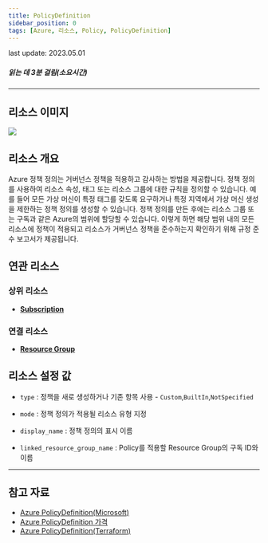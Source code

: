 ```yaml
---
title: PolicyDefinition
sidebar_position: 0
tags: [Azure, 리소스, Policy, PolicyDefinition]
---
```



<span className="theme-doc-version-badge badge badge--secondary">
    last update: 2023.05.01
</span>

##### 읽는 데 3분 걸림(소요시간)

*****

## 리소스 이미지
<img src={icon} />

## 리소스 개요
Azure 정책 정의는 거버넌스 정책을 적용하고 감사하는 방법을 제공합니다. 정책 정의를 사용하여 리소스 속성, 태그 또는 리소스 그룹에 대한 규칙을 정의할 수 있습니다. 
예를 들어 모든 가상 머신이 특정 태그를 갖도록 요구하거나 특정 지역에서 가상 머신 생성을 제한하는 정책 정의를 생성할 수 있습니다.
정책 정의를 만든 후에는 리소스 그룹 또는 구독과 같은 Azure의 범위에 할당할 수 있습니다. 이렇게 하면 해당 범위 내의 모든 리소스에 정책이 적용되고 리소스가 거버넌스 정책을 준수하는지 확인하기 위해 규정 준수 보고서가 제공됩니다.

## 연관 리소스
### 상위 리소스
- [**Subscription**](https://docs.cstudio.app/docs/resource/azure/Base/Subscription)

### 연결 리소스
- [**Resource Group**](https://docs.cstudio.app/docs/resource/azure/Base/ResourceGroup)



## 리소스 설정 값
- ```type``` : 정책을 새로 생성하거나 기존 항목 사용 - ```Custom```,```BuiltIn```,```NotSpecified```

- ```mode``` : 정책 정의가 적용될 리소스 유형 지정

- ```display_name``` : 정책 정의의 표시 이름

- ```linked_resource_group_name``` : Policy를 적용할 Resource Group의 구독 ID와 이름




*****
## 참고 자료
- [Azure PolicyDefinition(Microsoft)](https://learn.microsoft.com/en-us/azure/governance/policy/overview)
- [Azure PolicyDefinition 가격](https://azure.microsoft.com/en-us/pricing/details/azure-policy/) 
- [Azure PolicyDefinition(Terraform)](https://registry.terraform.io/providers/hashicorp/azurerm/latest/docs/resources/policy_definition)

